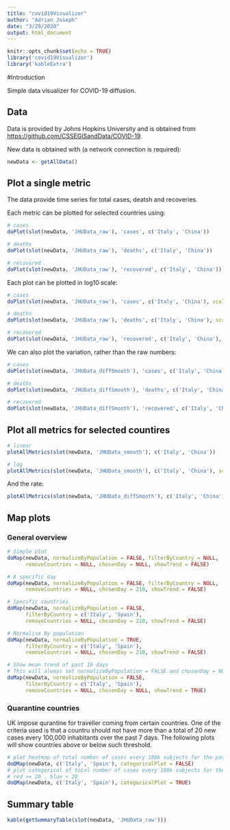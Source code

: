```yaml
---
title: "covid19Visualizer"
author: "Adrian Joseph"
date: "3/29/2020"
output: html_document
---
```



```r
knitr::opts_chunk$set(echo = TRUE)
library('covid19Visualizer')
library('kableExtra')
```

#Introduction

Simple data visualizer for COVID-19 diffusion.

## Data

Data is provided by Johns Hopkins University and is obtained from <https://github.com/CSSEGISandData/COVID-19>.

New data is obtained with (a network connection is required):

```r
newData <- getAllData()
```

## Plot a single metric

The data provide time series for total cases, deatsh and recoveries.

Each metric can be plotted for selected countries using:

```r
# cases
doPlot(slot(newData, 'JHUData_raw'), 'cases', c('Italy', 'China'))

# deaths
doPlot(slot(newData, 'JHUData_raw'), 'deaths', c('Italy', 'China'))

# recovered
doPlot(slot(newData, 'JHUData_raw'), 'recovered', c('Italy', 'China'))
```

Each plot can be plotted in log10 scale:
```r
# cases
doPlot(slot(newData, 'JHUData_raw'), 'cases', c('Italy', 'China'), scale = 'log')

# deaths
doPlot(slot(newData, 'JHUData_raw'), 'deaths', c('Italy', 'China'), scale = 'log')

# recovered
doPlot(slot(newData, 'JHUData_raw'), 'recovered', c('Italy', 'China'), scale = 'log')
```

We can also plot the variation, rather than the raw numbers:
```r
# cases
doPlot(slot(newData, 'JHUData_diffSmooth'), 'cases', c('Italy', 'China'))

# deaths
doPlot(slot(newData, 'JHUData_diffSmooth'), 'deaths', c('Italy', 'China'))

# recovered
doPlot(slot(newData, 'JHUData_diffSmooth'), 'recovered', c('Italy', 'China'))
```

## Plot all metrics for selected countires

```r
# linear
plotAllMetrics(slot(newData, 'JHUData_smooth'), c('Italy', 'China'))

# log
plotAllMetrics(slot(newData, 'JHUData_smooth'), c('Italy', 'China'), scale = 'log')
```

And the rate:

```r
plotAllMetrics(slot(newData, 'JHUData_diffSmooth'), c('Italy', 'China'))
```

## Map plots

### General overview
```r
# Simple plot
doMap(newData, normalizeByPopulation = FALSE, filterByCountry = NULL,
      removeCountries = NULL, chosenDay = NULL, showTrend = FALSE)

# A specific day
doMap(newData, normalizeByPopulation = FALSE, filterByCountry = NULL,
      removeCountries = NULL, chosenDay = 210, showTrend = FALSE)

# Specific countries
doMap(newData, normalizeByPopulation = FALSE,
      filterByCountry = c('Italy', 'Spain'),
      removeCountries = NULL, chosenDay = 210, showTrend = FALSE)

# Normalise by population
doMap(newData, normalizeByPopulation = TRUE,
      filterByCountry = c('Italy', 'Spain'),
      removeCountries = NULL, chosenDay = 210, showTrend = FALSE)

# Show mean trend of past 10 days
# This will always set normalizeByPopulation = FALSE and chosenDay = NULL
doMap(newData, normalizeByPopulation = FALSE,
      filterByCountry = c('Italy', 'Spain'),
      removeCountries = NULL, chosenDay = NULL, showTrend = TRUE)
```

### Quarantine countries

UK impose qurantine for traveller coming from certain countries. One of the criteria used is that a countru should not have more than a total of 20 new cases every 100,000 inhabitants over the past 7 days. The following plots will show countries above or below such threshold.

```r
# plot heatmap of total number of cases every 100k subjects for the past 7 days
doQMap(newData, c('Italy', 'Spain'), categoricalPlot = FALSE)
# plot categorical of total number of cases every 100k subjects for the past 7
# red >= 20 , blue < 20
doQMap(newData, c('Italy', 'Spain'), categoricalPlot = TRUE)
```

## Summary table

```r
kable(getSummaryTable(slot(newData, 'JHUData_raw')))
```

